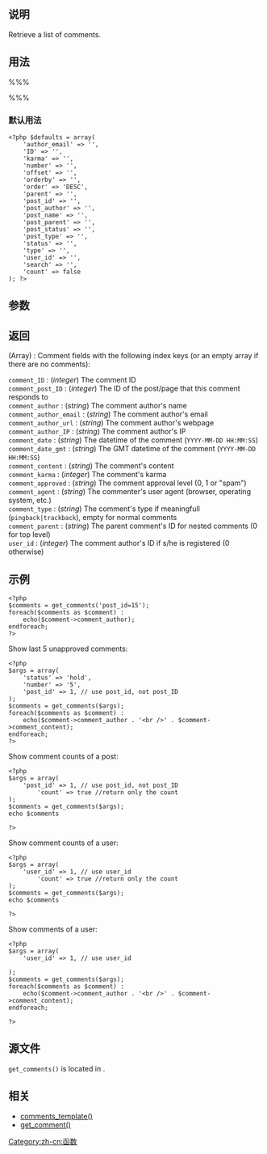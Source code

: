 {{Languages|
{{en|Function Reference/get_comments}}
{{zh-cn|函数参考/get_comments}}
}}

{{zh-cn:Stub}} 

== 说明 ==

Retrieve a list of comments.

== 用法 ==

%%%<?php get_comments( $args ); ?>%%%

=== 默认用法 ===

<pre>
<?php $defaults = array(
	'author_email' => '',
	'ID' => '',
	'karma' => '',
	'number' => '',
	'offset' => '',
	'orderby' => '',
	'order' => 'DESC',
	'parent' => '',
	'post_id' => '',
	'post_author' => '',
	'post_name' => '',
	'post_parent' => '',
	'post_status' => '',
	'post_type' => '',
	'status' => '',
	'type' => '',
	'user_id' => '',
	'search' => '',
	'count' => false
); ?>
</pre>

== 参数 ==

{{Parameter|$status|string|Only return comments with this status.<ul><li><tt>'hold'</tt> - unapproved comments</li><li><tt>'approve'</tt> - approved comments</li><li><tt>'spam'</tt> - spam comments</li><li><tt>'trash'</tt> - trash comments</li></ul>|optional}}

{{Parameter|$orderby|string|Set the field used to sort comments.|optional|comment_date_gmt}}

{{Parameter|$order|string|How to sort <tt>$orderby</tt>. Valid values:<ul><li><tt>'ASC'</tt> - Ascending (lowest to highest).</li><li><tt>'DESC'</tt> - Descending (highest to lowest).</li></ul>|optional|DESC}}

{{Parameter|$number|integer|Number of comments to return. Leave blank to return all comments.|optional|unlimited}}

{{Parameter|$offset|integer|Offset from latest comment. You must include $number along with this.|optional|0}}

{{Parameter|$post_id|integer|Only return comments for a particular post or page.|optional}}

{{Parameter|$user_id|integer|Only return comments for a particular user.|optional}}

{{Parameter|$count|integer|Only return the total count of comments.|optional}}

== 返回 ==

; (Array) : Comment fields with the following index keys (or an empty array if there are no comments):

; <tt>comment_ID</tt> : (''integer'') The comment ID
; <tt>comment_post_ID</tt> : (''integer'') The ID of the post/page that this  comment responds to
; <tt>comment_author</tt> : (''string'') The comment author's name
; <tt>comment_author_email</tt> : (''string'') The comment author's email
; <tt>comment_author_url</tt> : (''string'') The comment author's webpage
; <tt>comment_author_IP</tt> : (''string'') The comment author's IP
; <tt>comment_date</tt> : (''string'') The datetime of the comment (<tt>YYYY-MM-DD HH:MM:SS</tt>)
; <tt>comment_date_gmt</tt> : (''string'') The GMT datetime of the comment (<tt>YYYY-MM-DD HH:MM:SS</tt>)
; <tt>comment_content</tt> : (''string'') The comment's content
; <tt>comment_karma</tt> : (''integer'') The comment's karma
; <tt>comment_approved</tt> : (''string'') The comment approval level (0, 1 or "spam")
; <tt>comment_agent</tt> : (''string'') The commenter's user agent (browser, operating system, etc.)
; <tt>comment_type</tt> : (''string'') The comment's type if meaningfull (<tt>pingback|trackback</tt>), empty for normal comments
; <tt>comment_parent</tt> : (''string'') The parent comment's ID for nested comments (0 for top level)
; <tt>user_id</tt> : (''integer'') The comment author's ID if s/he is registered (0 otherwise)

== 示例 ==

<pre><?php 
$comments = get_comments('post_id=15');
foreach($comments as $comment) :
	echo($comment->comment_author);
endforeach;
?></pre>

Show last 5 unapproved comments:
<pre><?php
$args = array(
	'status' => 'hold',
	'number' => '5',
	'post_id' => 1, // use post_id, not post_ID
);
$comments = get_comments($args);
foreach($comments as $comment) :
	echo($comment->comment_author . '<br />' . $comment->comment_content);
endforeach;
?></pre>

Show comment counts of a post:
<pre><?php
$args = array(
	'post_id' => 1, // use post_id, not post_ID
        'count' => true //return only the count
);
$comments = get_comments($args);
echo $comments

?></pre>


Show comment counts of a user:
<pre><?php
$args = array(
	'user_id' => 1, // use user_id
        'count' => true //return only the count
);
$comments = get_comments($args);
echo $comments

?></pre>

Show comments of a user:
<pre><?php
$args = array(
	'user_id' => 1, // use user_id

);
$comments = get_comments($args);
foreach($comments as $comment) :
	echo($comment->comment_author . '<br />' . $comment->comment_content);
endforeach;

?></pre>

== 源文件 ==

<tt>get_comments()</tt> is located in {{Trac|wp-includes/comment.php}}.

== 相关 ==
* [[Function Reference/comments_template | comments_template()]]
* [[Function_Reference/get_comment | get_comment()]]

{{Tag Footer}}

[[Category:zh-cn:函数]]